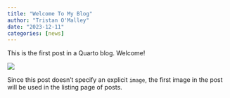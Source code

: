 ```yaml
---
title: "Welcome To My Blog"
author: "Tristan O'Malley"
date: "2023-12-11"
categories: [news]
---
```


This is the first post in a Quarto blog. Welcome!

![](thumbnail.jpg)

Since this post doesn't specify an explicit `image`, the first image in the post will be used in the listing page of posts.
